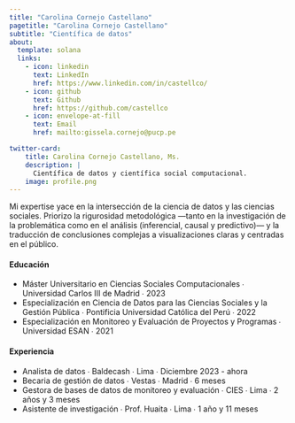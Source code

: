 ```yaml
---
title: "Carolina Cornejo Castellano"
pagetitle: "Carolina Cornejo Castellano"
subtitle: "Científica de datos"
about:
  template: solana
  links:
    - icon: linkedin
      text: LinkedIn
      href: https://www.linkedin.com/in/castellco/
    - icon: github
      text: Github
      href: https://github.com/castellco
    - icon: envelope-at-fill
      text: Email
      href: mailto:gissela.cornejo@pucp.pe

twitter-card:
    title: Carolina Cornejo Castellano, Ms.
    description: |
      Científica de datos y científica social computacional.
    image: profile.png
---
```

Mi expertise yace en la intersección de la ciencia de datos y las ciencias sociales. Priorizo la rigurosidad metodológica —tanto en la investigación de la problemática como en el análisis (inferencial, causal y predictivo)— y la traducción de conclusiones complejas a visualizaciones claras y centradas en el público.


#### Educación
-  Máster Universitario en Ciencias Sociales Computacionales ∙ Universidad Carlos III de Madrid ∙ 2023
- Especialización en Ciencia de Datos para las Ciencias Sociales y la Gestión Pública ∙ Pontificia Universidad Católica del Perú ∙ 2022
- Especialización en Monitoreo y Evaluación de Proyectos y Programas ∙ Universidad ESAN ∙ 2021


#### Experiencia
- Analista de datos ∙ Baldecash ∙ Lima ∙ Diciembre 2023 - ahora
- Becaria de gestión de datos ∙ Vestas ∙ Madrid ∙ 6 meses
- Gestora de bases de datos de monitoreo y evaluación ∙ CIES ∙ Lima ∙ 2 años y 3 meses
- Asistente de investigación ∙ Prof. Huaita ∙ Lima ∙ 1 año y 11 meses

```r

```

```css

```

